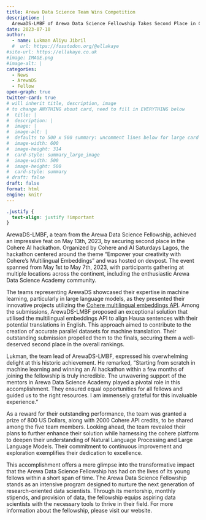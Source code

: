 ```yaml
---
title: Arewa Data Science Team Wins Competition
description: |
  ArewaDS-LMBF of Arewa Data Science Fellowship Takes Second Place in Cohere AI Hackathon
date: 2023-07-10
author: 
  - name: Lukman Aliyu Jibril
  #  url: https://fosstodon.org/@ellakaye
#site-url: https://ellakaye.co.uk
#image: IMAGE.png
#image-alt: |
categories:
  - News
  - ArewaDS
  - Fellow
open-graph: true
twitter-card: true
# will inherit title, description, image
# to change ANYTHING about card, need to fill in EVERYTHING below
#  title: |
#  description: |
#  image: |
#  image-alt: |
#  defaults to 500 x 500 summary: uncomment lines below for large card
#  image-width: 600 
#  image-height: 314
#  card-style: summary_large_image 
#  image-width: 500
#  image-height: 500
#  card-style: summary
# draft: false
draft: false
format: html
engine: knitr
---
```


```css
.justify {
  text-align: justify !important
}
```

::: {.justify}


ArewaDS-LMBF, a team from the Arewa Data Science Fellowship, achieved an impressive feat on May 13th, 2023, by securing second place in the Cohere AI hackathon. Organized by Cohere and AI Saturdays Lagos, the hackathon centered around the theme "Empower your creativity with Cohere's Multilingual Embeddings" and was hosted on devpost. The event spanned from May 1st to May 7th, 2023, with participants gathering at multiple locations across the continent, including the enthusiastic Arewa Data Science Academy community.

The teams representing ArewaDS showcased their expertise in machine learning, particularly in large language models, as they presented their innovative projects utilizing the [Cohere multilingual embeddings API](https://docs.cohere.com/docs/multilingual-language-models). Among the submissions, ArewaDS-LMBF proposed an exceptional solution that utilised the multilingual embeddings API to align Hausa sentences with their potential translations in English. This approach aimed to contribute to the creation of accurate parallel datasets for machine translation. Their outstanding submission propelled them to the finals, securing them a well-deserved second place in the overall rankings.

Lukman, the team lead of ArewaDS-LMBF, expressed his overwhelming delight at this historic achievement. He remarked, "Starting from scratch in machine learning and winning an AI hackathon within a few months of joining the fellowship is truly incredible. The unwavering support of the mentors in Arewa Data Science Academy played a pivotal role in this accomplishment. They ensured equal opportunities for all fellows and guided us to the right resources. I am immensely grateful for this invaluable experience."

As a reward for their outstanding performance, the team was granted a prize of 800 US Dollars, along with 2000 Cohere API credits, to be shared among the five team members. Looking ahead, the team revealed their plans to further enhance their solution while harnessing the cohere platform to deepen their understanding of Natural Language Processing and Large Language Models. Their commitment to continuous improvement and exploration exemplifies their dedication to excellence.

This accomplishment offers a mere glimpse into the transformative impact that the Arewa Data Science Fellowship has had on the lives of its young fellows within a short span of time. The Arewa Data Science Fellowship stands as an intensive program designed to nurture the next generation of research-oriented data scientists. Through its mentorship, monthly stipends, and provision of data, the fellowship equips aspiring data scientists with the necessary tools to thrive in their field. For more information about the fellowship, please visit our website.







:::